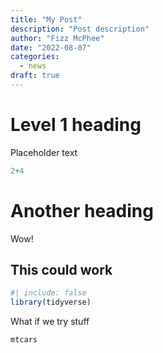 ```yaml
---
title: "My Post"
description: "Post description"
author: "Fizz McPhee"
date: "2022-08-07"
categories: 
  - news
draft: true
---
```


# Level 1 heading

Placeholder text

```r
2+4
```

# Another heading

Wow!

## This could work

```r
#| include: false
library(tidyverse)
```

What if we try stuff

```r
mtcars
```

